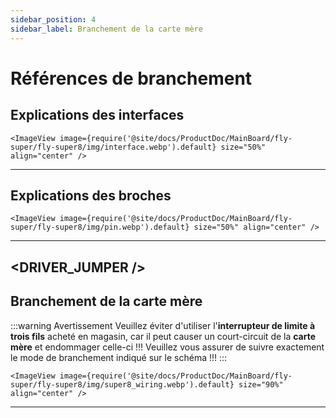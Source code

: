 ```yaml
---
sidebar_position: 4
sidebar_label: Branchement de la carte mère
---
```




# Références de branchement
## Explications des interfaces

    <ImageView image={require('@site/docs/ProductDoc/MainBoard/fly-super/fly-super8/img/interface.webp').default} size="50%" align="center" />
----

## Explications des broches

    <ImageView image={require('@site/docs/ProductDoc/MainBoard/fly-super/fly-super8/img/pin.webp').default} size="50%" align="center" />
---

<DRIVER_JUMPER />
---

## Branchement de la carte mère



:::warning Avertissement
Veuillez éviter d'utiliser l'**interrupteur de limite à trois fils** acheté en magasin, car il peut causer un court-circuit de la **carte mère** et endommager celle-ci !!! Veuillez vous assurer de suivre exactement le mode de branchement indiqué sur le schéma !!!
:::

    <ImageView image={require('@site/docs/ProductDoc/MainBoard/fly-super/fly-super8/img/super8_wiring.webp').default} size="90%" align="center" />
---
